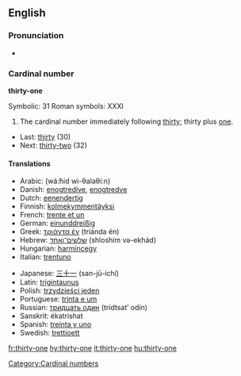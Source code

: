 ==English==

===Pronunciation===
*{{audio|en-us-thirty-one.ogg|Audio (US)}}

===Cardinal number===
'''thirty-one'''

Symbolic: 31
Roman symbols: XXXI

# The cardinal number immediately following [[thirty]]; thirty plus [[one]].

*Last: [[thirty]] (30)
*Next: [[thirty-two]] (32)

====Translations====
{{top}}
*Arabic: {{ARchar|[[واحد وثلاثين]]}} (wá:ħid wi-θalaθí:n)
*Danish: [[enogtredive]], [[enogtredve]]
*Dutch: [[eenendertig]]
*Finnish: [[kolmekymmentäyksi]]
*French: [[trente et un]]
*German: [[einunddreißig]]
*Greek: [[τριάντα έν]] (triánda én)
*Hebrew: [[שלשים־ואחד]] (shloshím və-ekhád)
*Hungarian: [[harmincegy]]
*Italian: [[trentuno]]
{{mid}}
*Japanese: [[三十一]] (san-jū-ichí)
*Latin: [[trigintaunus]]
*Polish: [[trzydzieści jeden]]
*Portuguese: [[trinta e um]]
*Russian: [[тридцать один]] (trídtsat’ odín)
*Sanskrit: ékatri{{m}}shat
*Spanish: [[treinta y uno]]
*Swedish: [[trettioett]]
{{bottom}}

[[Category:Cardinal numbers]]

[[fr:thirty-one]]
[[hy:thirty-one]]
[[it:thirty-one]]
[[hu:thirty-one]]
